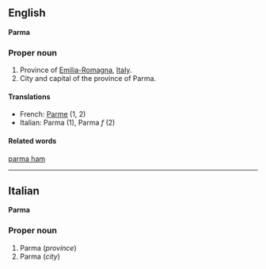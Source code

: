 ==English==
'''Parma'''

===Proper noun===

#Province of [[Emilia-Romagna]], [[Italy]].
#City and capital of the province of Parma.

====Translations====

*French: [[Parme]] (1, 2)
*Italian: Parma (1), Parma ''f'' (2)

====Related words====
[[parma ham]]
----

==Italian==
'''Parma'''

===Proper noun===

#Parma (''province'')
#Parma (''city'')